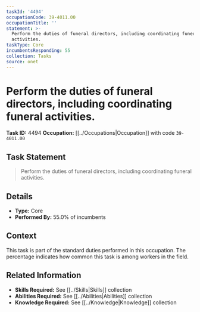 ```yaml
---
taskId: '4494'
occupationCode: 39-4011.00
occupationTitle: ''
statement: >-
  Perform the duties of funeral directors, including coordinating funeral
  activities.
taskType: Core
incumbentsResponding: 55
collection: Tasks
source: onet
---
```

# Perform the duties of funeral directors, including coordinating funeral activities.

**Task ID:** 4494
**Occupation:** [[../Occupations|Occupation]] with code `39-4011.00`

## Task Statement

> Perform the duties of funeral directors, including coordinating funeral activities.

## Details

- **Type:** Core
- **Performed By:** 55.0% of incumbents

## Context

This task is part of the standard duties performed in this occupation. The percentage indicates how common this task is among workers in the field.

## Related Information

- **Skills Required:** See [[../Skills|Skills]] collection
- **Abilities Required:** See [[../Abilities|Abilities]] collection
- **Knowledge Required:** See [[../Knowledge|Knowledge]] collection
